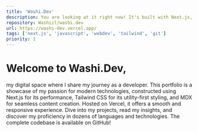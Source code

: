 ```yaml
---
title: 'Washi.Dev'
description: You are looking at it right now! It's built with Next.js, TailwindCSS, MDX, and currently hoster on Vercel.
repository: Washiil/washi.dev
url: https://washi-dev.vercel.app/
tags: ['next.js', 'javascript', 'webdev', 'tailwind', 'git']
priority: 1
---
```


# Welcome to Washi.Dev,

my digital space where I share my journey as a developer. This portfolio is a showcase of my passion for modern technologies, constructed using Next.js for its performance, Tailwind CSS for its utility-first styling, and MDX for seamless content creation. Hosted on Vercel, it offers a smooth and responsive experience. Dive into my projects, read my insights, and discover my proficiency in dozens of languages and technologies. The complete codebase is available on GitHub!
